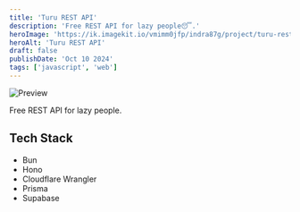 ```yaml
---
title: 'Turu REST API'
description: 'Free REST API for lazy people😴.'
heroImage: 'https://ik.imagekit.io/vmimm0jfp/indra87g/project/turu-rest-api.png'
heroAlt: 'Turu REST API'
draft: false
publishDate: 'Oct 10 2024'
tags: ['javascript', 'web']
---
```


![Preview](https://ik.imagekit.io/vmimm0jfp/indra87g/project/turu-rest-api.png)

Free REST API for lazy people.

## Tech Stack

- Bun 
- Hono
- Cloudflare Wrangler
- Prisma
- Supabase
